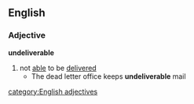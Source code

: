 ==English==
===Adjective===
'''undeliverable'''
#not [[able]] to be [[delivered]]
#* The dead letter office keeps '''undeliverable''' mail
[[category:English adjectives]]